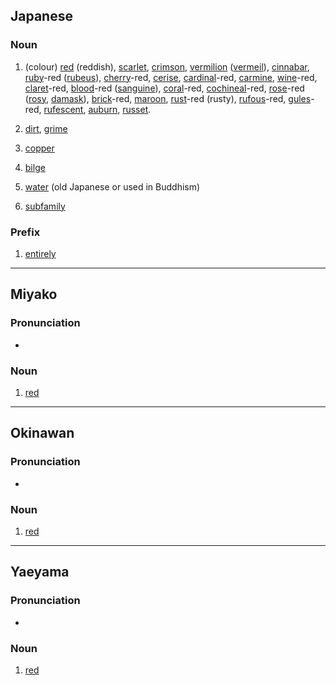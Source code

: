 ==Japanese==

===Noun===
{{ja-noun|アカ}}

# {{ja-def|赤|朱|紅|緋}} (colour) [[red]] (reddish), [[scarlet]], [[crimson]], [[vermilion]] ([[vermeil]]), [[cinnabar]], [[ruby]]-red ([[rubeus]]), [[cherry]]-red, [[cerise]], [[cardinal]]-red, [[carmine]], [[wine]]-red, [[claret]]-red, [[blood]]-red ([[sanguine]]), [[coral]]-red, [[cochineal]]-red, [[rose]]-red ([[rosy]], [[damask]]), [[brick]]-red, [[maroon]], [[rust]]-red (rusty), [[rufous]]-red, [[gules]]-red, [[rufescent]], [[auburn]], [[russet]].
# {{ja-def|垢}} [[dirt]], [[grime]]
# {{ja-def|銅}} [[copper]]
# {{ja-def|淦}} [[bilge]]
# {{ja-def|閼伽}} [[water]] (old Japanese or used in Buddhism)
# {{ja-def|亜科}} [[subfamily]]

===Prefix===
{{ja-pos|prefix}}

# {{ja-def|赤}} [[entirely]]

----

==Miyako==

===Pronunciation===
* {{IPA|/aka/|lang=mvi}}

===Noun===
{{head|mvi|noun|romaji|aka}}

# {{mvi-def|赤}} [[red]]

----

==Okinawan==

===Pronunciation===
* {{IPA|/ʔaka/|lang=ryu}}

===Noun===
{{head|ryu|noun|romaji|aka}}

# {{ryu-def|赤}} [[red]]

----

==Yaeyama==

===Pronunciation===
* {{IPA|/ʔaka/|lang=rys}}

===Noun===
{{head|rys|noun|romaji|aka}}

# {{rys-def|赤}} [[red]]